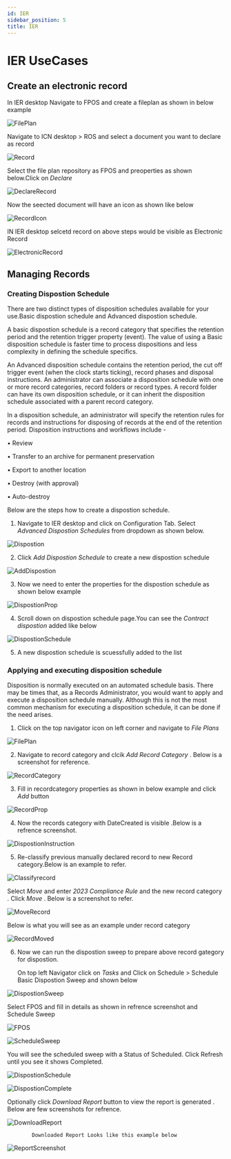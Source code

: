 ```yaml
---
id: IER
sidebar_position: 5
title: IER
---
```


# IER UseCases

## Create an electronic record 

In IER desktop Navigate to FPOS and create a fileplan as shown in below example 

![FilePlan](https://github.com/ibm-client-engineering/solution-filenet-aws/assets/136734452/cca92475-17d7-4ba7-8cfe-b097fcd75200)

Navigate to ICN desktop > ROS and select a document you want to declare as record 

![Record](https://github.com/ibm-client-engineering/solution-filenet-aws/assets/136734452/932ff6cd-5b60-4c83-8002-b6e188af883e)


Select the file plan repository as FPOS and preoperties as shown below.Click on _Declare_

![DeclareRecord](https://github.com/ibm-client-engineering/solution-filenet-aws/assets/136734452/15cdb8c6-365e-4ac8-93e1-c9990820aa31)

Now the seected document will have an icon as shown like below 

![RecordIcon](https://github.com/ibm-client-engineering/solution-filenet-aws/assets/136734452/d6fcf4d7-fc75-4010-8f4f-74cf4961ac52)

IN IER desktop selcetd record on above steps would be visible as Electronic Record 

![ElectronicRecord](https://github.com/ibm-client-engineering/solution-filenet-aws/assets/136734452/a0878e07-5298-41b4-9cce-17451a8ab46c)





## Managing Records


### Creating Dispostion Schedule

There are two distinct types of disposition schedules available for your use.Basic dispostion schedule and Advanced dispostion schedule.

A basic dispostion schedule is a record category that specifies the retention period and the retention trigger property (event).
The value of using a Basic disposition schedule is faster time to process dispositions and less complexity in defining the schedule specifics.


An Advanced disposition schedule contains the retention period, the cut off trigger event (when the clock starts ticking), record phases and disposal instructions.
An administrator can associate a disposition schedule with one or more record categories, record folders or record types.
A record folder can have its own disposition schedule, or it can inherit the disposition schedule associated with a parent record category.


In a disposition schedule, an administrator will specify the retention rules for records and instructions for disposing of records at the end of the retention period.
 Disposition instructions and workflows include -

• Review

• Transfer to an archive for permanent preservation

• Export to another location

• Destroy (with approval)

• Auto-destroy

Below are the steps how to create a dispostion schedule.

1. Navigate to IER desktop and click on Configuration Tab. Select _Advanced Dispostion Schedules_ from dropdown as shown below.


![Dispostion](https://github.com/ibm-client-engineering/solution-filenet-aws/assets/136734452/39827486-20a0-4584-a0ce-5eef86065f83)


2. Click _Add Dispostion Schedule_ to create a new dispostion schedule 


![AddDispostion](https://github.com/ibm-client-engineering/solution-filenet-aws/assets/136734452/d89728ab-3e1e-40be-9e62-6b89d06bd33c)


3. Now we need to enter the properties for the dispostion schedule as shown below example 


![DispostionProp](https://github.com/ibm-client-engineering/solution-filenet-aws/assets/136734452/59b49906-74de-4d6e-8262-a2913bc0033f)


4. Scroll down on dispostion schedule page.You can see the _Contract dispostion_ added like below


![DispostionSchedule](https://github.com/ibm-client-engineering/solution-filenet-aws/assets/136734452/a7cdeb64-4e1a-4ff3-abf6-20a621b3fc22)

5. A new dispostion schedule is scuessfully added to the list 



### Applying and executing disposition schedule

Disposition is normally executed on an automated schedule basis. There may be times that, as a Records Administrator, you would want to apply and execute a disposition schedule manually.
Although this is not the most common mechanism for executing a disposition schedule, it can be done if the need arises. 

1. Click on the top navigator icon on left corner and navigate to _File Plans_


![FilePlan](https://github.com/ibm-client-engineering/solution-filenet-aws/assets/136734452/d20f11e4-66cf-4811-8e88-78f189dab931)


2. Navigate to record category and clcik _Add Record Category_ . Below is a screenshot for reference.

![RecordCategory](https://github.com/ibm-client-engineering/solution-filenet-aws/assets/136734452/77320014-36ea-4fa3-a051-d853fdc12e43)


3. Fill in recordcategory properties as shown in below example and click _Add_ button

![RecordProp](https://github.com/ibm-client-engineering/solution-filenet-aws/assets/136734452/691b190a-7a61-4adf-abdf-73aff3ba10b4)


4. Now the records category with DateCreated is visible .Below is a refrence screenshot.

![DispostionInstruction](https://github.com/ibm-client-engineering/solution-filenet-aws/assets/136734452/79cc265e-25b7-4be9-afd2-571eeb7aff85)

5. Re-classify previous manually declared record to new Record category.Below is an example to refer.

![Classifyrecord](https://github.com/ibm-client-engineering/solution-filenet-aws/assets/136734452/14e93a1b-a4bf-4f46-93aa-0055b36700ff)

Select _Move_ and enter _2023 Compliance Rule_ and the new record category . Click _Move_ . Below is a screenshot to refer.

![MoveRecord](https://github.com/ibm-client-engineering/solution-filenet-aws/assets/136734452/d61b1f41-946f-4315-ba19-1fd8a3e69e86)

Below is what you will see as an example under record category

![RecordMoved](https://github.com/ibm-client-engineering/solution-filenet-aws/assets/136734452/26e81b8c-e718-41f9-9e7d-6c6eb1e6a381)


6. Now we can run the dispostion sweep to prepare above record gategory for dispostion. 

      On top left Navigator click on _Tasks_ and Click on Schedule > Schedule Basic Dispostion Sweep and shown below


![DispostionSweep](https://github.com/ibm-client-engineering/solution-filenet-aws/assets/136734452/9bb0887a-292e-4aa3-a16f-1612f3812b67)


Select FPOS and fill in details as shown in refrence screenshot and Schedule Sweep


![FPOS](https://github.com/ibm-client-engineering/solution-filenet-aws/assets/136734452/4e3ff62b-08a5-40da-98a8-18f727e19ac0)


![ScheduleSweep](https://github.com/ibm-client-engineering/solution-filenet-aws/assets/136734452/cd7c19e6-7fa3-4200-955f-71bd6ace6e0e)

You will see the scheduled sweep with a Status of Scheduled. Click Refresh until you see it shows Completed.


![DispostionSchedule](https://github.com/ibm-client-engineering/solution-filenet-aws/assets/136734452/98bf60c6-1af1-4fa5-b29b-eb8e910d68d9)

![DispostionComplete](https://github.com/ibm-client-engineering/solution-filenet-aws/assets/136734452/7164acd1-a15e-4a6d-aa8a-029794c64bda)

Optionally click _Download Report_ button to view the report is generated . Below are few screenshots for refrence.

![DownloadReport](https://github.com/ibm-client-engineering/solution-filenet-aws/assets/136734452/883929f9-ca61-4028-aab9-9138ddc8cb25)

            Downloaded Report Looks like this example below 

![ReportScreenshot](https://github.com/ibm-client-engineering/solution-filenet-aws/assets/136734452/b3566ee3-83ad-4092-a4c1-ee84e20edecf)